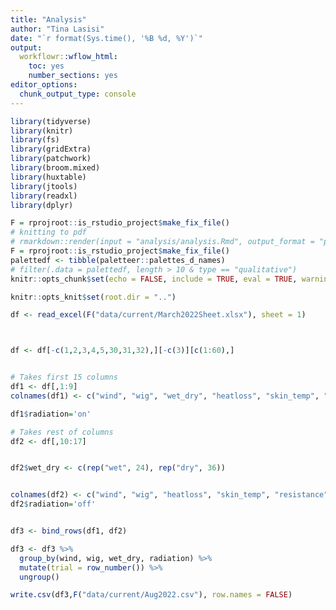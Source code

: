 ```yaml
---
title: "Analysis"
author: "Tina Lasisi"
date: "`r format(Sys.time(), '%B %d, %Y')`"
output:
  workflowr::wflow_html:
    toc: yes
    number_sections: yes
editor_options:
  chunk_output_type: console
---
```


```r
library(tidyverse)
library(knitr)
library(fs)
library(gridExtra)
library(patchwork)
library(broom.mixed)
library(huxtable)
library(jtools)
library(readxl)
library(dplyr)

F = rprojroot::is_rstudio_project$make_fix_file()
# knitting to pdf
# rmarkdown::render(input = "analysis/analysis.Rmd", output_format = "pdf_document", output_dir = "output")
F = rprojroot::is_rstudio_project$make_fix_file()
palettedf <- tibble(paletteer::palettes_d_names)
# filter(.data = palettedf, length > 10 & type == "qualitative")
knitr::opts_chunk$set(echo = FALSE, include = TRUE, eval = TRUE, warning = FALSE, message = FALSE, fig.retina = 2, fig.width = 8, fig.height = 6)

knitr::opts_knit$set(root.dir = "..")
```

```r

df <- read_excel(F("data/current/March2022Sheet.xlsx"), sheet = 1)



df <- df[-c(1,2,3,4,5,30,31,32),][-c(3)][c(1:60),]


# Takes first 15 columns
df1 <- df[,1:9]
colnames(df1) <- c("wind", "wig", "wet_dry", "heatloss", "skin_temp", "resistance", "clo", "amb_temp", "amb_rh")

df1$radiation='on'

# Takes rest of columns
df2 <- df[,10:17]


df2$wet_dry <- c(rep("wet", 24), rep("dry", 36))


colnames(df2) <- c("wind", "wig", "heatloss", "skin_temp", "resistance", "clo", "amb_temp", "amb_rh", "wet_dry")
df2$radiation='off'


df3 <- bind_rows(df1, df2)

df3 <- df3 %>%
  group_by(wind, wig, wet_dry, radiation) %>%
  mutate(trial = row_number()) %>%
  ungroup()

write.csv(df3,F("data/current/Aug2022.csv"), row.names = FALSE)

```
